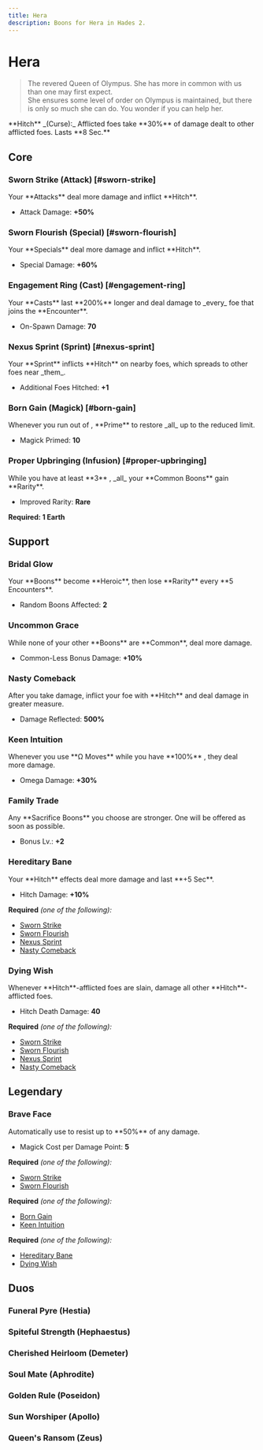 ```yaml
---
title: Hera
description: Boons for Hera in Hades 2.
---
```




# Hera

> The revered Queen of Olympus. She has more in common with us than one may
> first expect.\
> She ensures some level of order on Olympus is maintained, but there is only so
> much she can do. You wonder if you can help her.

<Boon className="mt-4">
  **Hitch** _(Curse):_ Afflicted foes take **30%** of damage dealt to other
  afflicted foes. Lasts **8 Sec.**
</Boon>

## Core

### Sworn Strike (Attack) [#sworn-strike]

<Boon element="earth">
Your **Attacks** deal more damage and inflict **Hitch**.

- Attack Damage: **+50%**

</Boon>

### Sworn Flourish (Special) [#sworn-flourish]

<Boon element="earth">
Your **Specials** deal more damage and inflict **Hitch**.

- Special Damage: **+60%**

</Boon>

### Engagement Ring (Cast) [#engagement-ring]

<Boon element="earth">
Your **Casts** last **200%** longer and deal damage to _every_ foe that joins the **Encounter**.

- On-Spawn Damage: **70**

</Boon>

### Nexus Sprint (Sprint) [#nexus-sprint]

<Boon element="earth">
Your **Sprint** inflicts **Hitch** on nearby foes, which spreads to other foes near _them_.

- Additional Foes Hitched: **+1**

</Boon>

### Born Gain (Magick) [#born-gain]

<Boon element="earth">
Whenever you run out of <IconMagick />, **Prime** to restore _all_ <IconMagick /> up to the reduced limit.

- Magick Primed: **10**

</Boon>

### Proper Upbringing (Infusion) [#proper-upbringing]

<Boon>
While you have at least **3** <IconEarth />, _all_ your **Common Boons** gain **Rarity**.

- Improved Rarity: **Rare**

</Boon>

**Required: 1 Earth**

## Support

### Bridal Glow

<Boon element="earth">
Your **Boons** become **Heroic**, then lose **Rarity** every **5 Encounters**.

- Random Boons Affected: **2**

</Boon>

### Uncommon Grace

<Boon  element="earth">
While none of your other **Boons** are **Common**, deal more damage.

- Common-Less Bonus Damage: **+10%**

</Boon>

### Nasty Comeback

<Boon element="earth">
After you take damage, inflict your foe with **Hitch** and deal damage in greater measure.

- Damage Reflected: **500%**

</Boon>

### Keen Intuition

<Boon element="earth">
Whenever you use **Ω Moves** while you have **100%** <IconMagick />, they deal more damage.

- Omega Damage: **+30%**

</Boon>

### Family Trade

<Boon element="earth">
Any **Sacrifice Boons** you choose are stronger. One will be offered as soon as possible.

- Bonus Lv.: **+2**

</Boon>

### Hereditary Bane

<Boon element="earth">
Your **Hitch** effects deal more damage and last **+5 Sec**.

- Hitch Damage: **+10%**

</Boon>

**Required** _(one of the following):_

- [Sworn Strike](#sworn-strike)
- [Sworn Flourish](#sworn-flourish)
- [Nexus Sprint](#nexus-sprint)
- [Nasty Comeback](#nasty-comeback)

### Dying Wish

<Boon element="earth">
Whenever **Hitch**-afflicted foes are slain, damage all other **Hitch**-afflicted foes.

- Hitch Death Damage: **40**

</Boon>

**Required** _(one of the following):_

- [Sworn Strike](#sworn-strike)
- [Sworn Flourish](#sworn-flourish)
- [Nexus Sprint](#nexus-sprint)
- [Nasty Comeback](#nasty-comeback)

## <TextHighlight type="legendary">Legendary</TextHighlight>

### <TextHighlight type="legendary">Brave Face</TextHighlight>

<Boon element="earth">
Automatically use <IconMagick /> to resist up to **50%** of any damage.

- Magick Cost per Damage Point: **5**

</Boon>

**Required** _(one of the following):_

- [Sworn Strike](#sworn-strike)
- [Sworn Flourish](#sworn-flourish)

**Required** _(one of the following):_

- [Born Gain](#born-gain)
- [Keen Intuition](#keen-intuition)

**Required** _(one of the following):_

- [Hereditary Bane](#hereditary-bane)
- [Dying Wish](#dying-wish)

## <TextHighlight type="duo">Duos</TextHighlight>

### <TextHighlight type="duo">Funeral Pyre</TextHighlight> (Hestia)

<FuneralPyre />

### <TextHighlight type="duo">Spiteful Strength</TextHighlight> (Hephaestus)

<SpitefulStrength />

### <TextHighlight type="duo">Cherished Heirloom</TextHighlight> (Demeter)

<CherishedHeirloom />

### <TextHighlight type="duo">Soul Mate</TextHighlight> (Aphrodite)

<SoulMate />

### <TextHighlight type="duo">Golden Rule</TextHighlight> (Poseidon)

<GoldenRule />

### <TextHighlight type="duo">Sun Worshiper</TextHighlight> (Apollo)

<SunWorshiper />

### <TextHighlight type="duo">Queen's Ransom</TextHighlight> (Zeus)

<QueensRansom />
